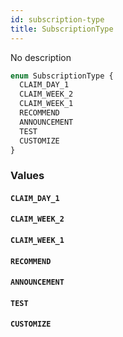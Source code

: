 ```yaml
---
id: subscription-type
title: SubscriptionType
---
```



No description

```graphql
enum SubscriptionType {
  CLAIM_DAY_1
  CLAIM_WEEK_2
  CLAIM_WEEK_1
  RECOMMEND
  ANNOUNCEMENT
  TEST
  CUSTOMIZE
}
```


### Values

#### `CLAIM_DAY_1` 




#### `CLAIM_WEEK_2` 




#### `CLAIM_WEEK_1` 




#### `RECOMMEND` 




#### `ANNOUNCEMENT` 




#### `TEST` 




#### `CUSTOMIZE` 






